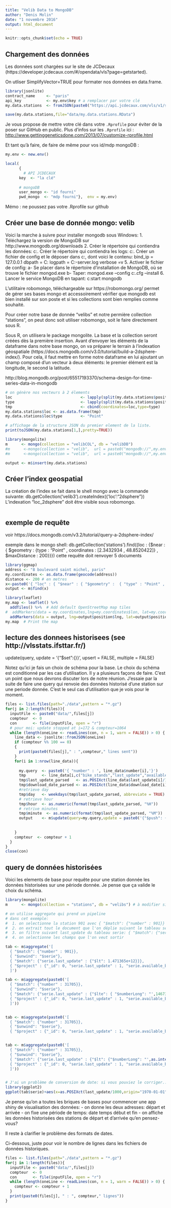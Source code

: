 ---
title: "Velib Data to MongoDB"
author: "Denis Molin"
date: "1 novembre 2016"
output: html_document
---

```{r setup, include=FALSE}
knitr::opts_chunk$set(echo = TRUE)
```

## Chargement des données

Les données sont chargées sur le site de JCDecaux (https://developer.jcdecaux.com/#/opendata/vls?page=getstarted).

On utliser SimplifyVector=TRUE pour formater nos données en data.frame.

```{r cars}
library(jsonlite)
contract_name     <- "paris"
api_key           <- my.env$key # a remplacer par votre clé
my.data.stations  <- fromJSON(paste0("https://api.jcdecaux.com/vls/v1/stations?contract=",contract_name,"&apiKey=",api_key),simplifyVector = TRUE)

save(my.data.stations,file="data/my.data.stations.RData")
```


Je vous propose de mettre votre clé dans votre `.Rprofile` pour éviter de la poser sur GitHub en public. 
Plus d'infos sur les `.Rprofile` ici : 
<http://www.gettinggeneticsdone.com/2013/07/customize-rprofile.html>

Et tant qu'à faire, de faire de même pour vos id/mdp mongoDB : 

```{r, eval = FALSE}
my.env <- new.env()

local( 
      {
	    # API JCDECAUX
      key  <- "la clé"
      
      # mongoDB
      user_mongo <- "id fourni"
      pwd_mongo  <- "mdp fourni"},  env = my.env)

```

Mémo : ne poussez pas votre .Rprofile sur github 

## Créer une base de donnée mongo: velib 

Voici la marche à suivre pour installer mongodb sous Windows:
1. Téléchargez la version de MongoDB sur http://www.mongodb.org/downloads
2. Créer le répertoire qui contiendra les données: c:\data\db
3. Créer le répertoire qui contiendra les logs: c:\data\logs
4. Créer un fichier de config et le déposer dans c:\data, dont voici le contenu:
  bind_ip = 127.0.0.1
  dbpath = C:\data\db
  logpath = C:\data\logs\mongo-server.log
  verbose =v
5. Activer le fichier de config:
	a- Se placer dans le répertoire d'installation de MongoDB, où se trouve le fichier mongod.exe
	b- Taper: 
	mongod.exe --config c:\data\mongo.cfg --install
6. Lancer le service MongoDB en tapant: c:\Windows\System32\net start mongodb

L'utilitaire robomongo, téléchargeable sur https://robomongo.org/ permet de gérer ses bases mongo et  accessoirement vérifier que mongodb est bien installé sur son poste et si les collections sont bien remplies comme souhaité. 

Pour créer notre base de donnée "velibs" et notre permière collection "stations", on peut donc soit utiliser robomongo, soit le faire directement sous R.

Sous R, on utilisera le package mongolite. La base et la collection seront créées dès la première insertion.
Avant d'envoyer les éléments de la dataframe dans notre base mongo, on va préparer le terrain à l'indexation géospatiale (https://docs.mongodb.com/v3.0/tutorial/build-a-2dsphere-index/). Pour cela, il faut mettre en forme notre dataframe en lui ajoutant un champ composé d'un vecteur à deux éléments: le premier élément est la longitude, le second la latitude.

http://blog.mongodb.org/post/65517193370/schema-design-for-time-series-data-in-mongodb

```{r pressure, echo=FALSE}

# on génère nos vecteurs à 2 élements
loc                              <- lapply(split(my.data.stations$position,1:nrow(my.data.stations)),function(x) c(x$lng,x$lat))
type                             <- lapply(split(my.data.stations$position,1:nrow(my.data.stations)),function(x) "Points")
tmp                              <- cbind(coordinates=loc,type=type)
my.data.stations$loc <- as.data.frame(tmp)
my.data.stations$loc$type        <- "Point"

# affichage de la structure JSON du premier element de la liste.
print(toJSON(my.data.stations[1,],pretty=TRUE))

library(mongolite)
m      <- mongo(collection = "velibCOL", db = "velibDB")
#m      <-mongo(collection = "velib",  url = paste0("mongodb://",my.env$user_mongo,":",my.env$pwd_mongo,"@thinkr.fr/velib"),verbose = TRUE, db = "velib")
#m      <-mongo(collection = "velib",  url = paste0("mongodb://",my.env$user_mongo,":",my.env$pwd_mongo,"@r.guyader.pro"),verbose = TRUE, db = "velib")

output <- m$insert(my.data.stations)
```


## Créer l'index geospatial

La création de l'index se fait dans le shell mongo avec la commande suivante:  db.getCollection('velib3').createIndex({'loc':"2dsphere"})
L'indexation "loc_2dsphere" doit être visible sous robomongo.

```{r}

```

## exemple de requête

voir https://docs.mongodb.com/v3.2/tutorial/query-a-2dsphere-index/

exemple dans le mongo shell:
db.getCollection('stations').find({loc : {$near : { $geometry : {type : "Point" , coordinates : [2.3432934 , 48.8520422]} , $maxDistance : 200}}})
cette requête doit renvoyer 5 documents

```{r}
library(ggmap)
address <- "8 boulevard saint michel, paris"
my.coordinates <- as.data.frame(geocode(address))
distance <- 200 # en metres
x<-paste0('{ "loc" : { "$near" : { "$geometry" :  { "type" : "Point" , "coordinates" : [ ',my.coordinates$lon, ' , ', my.coordinates$lat,'] } ,  "$maxDistance" : ',distance,'}}}')
output <- m$find(x)

library(leaflet)
my.map <- leaflet() %>%
  addTiles() %>%  # Add default OpenStreetMap map tiles
#  addMarkers(data = my.coordinates,lng=my.coordinates$lon, lat=my.coordinates$lat)
  addMarkers(data = output, lng=output$position$lng, lat=output$position$lat)
my.map  # Print the map

```

## lecture des donnees historisees (see http://vlsstats.ifsttar.fr/)

update(query, update = '{"$set":{}}', upsert = FALSE, multiple = FALSE)

Notez qu'ici je fais un choix de schéma pour la base. Le choix du schéma est conditionné par les cas d'utilisation. Il y a plusieurs façons de faire. C'est un point que nous devrons discuter lors de notre réunion. J'essaie par la suite de faire une query qui renvoie des données historisé d'une station sur une periode donnée. C'est le seul cas d'utilisation que je vois pour le moment.

```{r}
files <- list.files(path="./data",pattern = "*.gz")
for(j in 2:length(files)){
  inputFile <- paste0("data/",files[j])
  compteur  <- 0
  con       <- file(inputFile, open = "r")
  # pour moi: update stopped at i=172 & compteur=1064
  while (length(oneLine <- readLines(con, n = 1, warn = FALSE)) > 0) {
    line_data <- jsonlite::fromJSON(oneLine)
    if (compteur %% 100 == 0)
    {
      print(paste0(files[j]," : ",compteur," lines sent"))
    }
    for(i in 1:nrow(line_data)){
      
      my.query  <- paste0('{ "number" : ', line_data$number[i],'}')
      tmp       <- line_data[i,c("bike_stands","last_update","available_bike_stands","available_bikes","status","download_date")]
      tmp$last_update_parsed   <- as.POSIXct(line_data$last_update[i]/1000, origin="1970-01-01", tz="GMT")
      tmp$download_date_parsed <- as.POSIXct(line_data$download_date[i], origin="1970-01-01", tz="GMT")
      #retrieve day
      tmp$day   <- weekdays(tmp$last_update_parsed, abbreviate = TRUE)
      # retrieve hour
      tmp$hour  <- as.numeric(format(tmp$last_update_parsed, "%H"))
      # retrive minutes
      tmp$minute  <- as.numeric(format(tmp$last_update_parsed, "%M"))
      output    <- m$update(query=my.query,update = paste0('{"$push": {"serie" :{ "last_update_parsed" : "',tmp$last_update_parsed,'" ,"day" : "',tmp$day,'" ,"hour" : ',tmp$hour,' ,"minute" : ',tmp$minute,' ,"bike_stands" : ',tmp$bike_stands,', "last_update" : ',tmp$last_update,', "available_bike_stands" : ',tmp$available_bike_stands,', "available_bikes" : ',tmp$available_bikes,', "status" : "',tmp$status,'", "download_date" : ',tmp$download_date,', "download_date_parsed" : "',tmp$download_date_parsed,'"}}}'),upsert = TRUE)
      
      
    }
    compteur  <- compteur + 1
  }
}
close(con)


```

## query de données historisées

Voici les elements de base pour requête pour une station donnée les données historisées sur une période donnée. Je pense que ça valide le choix du schéma.

```{r}

library(mongolite)
m      <- mongo(collection = "stations", db = "velibs") # à modifier si on utilise la base en remote. Pour les tests j'utilise ma base locale

# on utilise aggregate qui prend un pipeline
# dans cet exemple:
#  1. on selectionne la station 901 avec { "$match": {"number" : 901}}
#  2. on extrait tout le document que l'on déplie suivant le tableau serie { "$unwind": "$serie"}
#  3. on filtre suivant last_update du tableau serie: { "$match": {"serie.last_update" : {"$lt": 1.471365e+12}}}
#  4. on selectionne les champs que l'on veut sortir 

tab <- m$aggregate('[
  { "$match": {"number" : 901}},
  { "$unwind": "$serie"},
  { "$match": {"serie.last_update" : {"$lt": 1.471365e+12}}},
  { "$project" : {"_id": 0, "serie.last_update" : 1, "serie.available_bikes":1 } }
  ]')

tab <- m$aggregate(paste0('[
  { "$match": {"number" : 31705}},
  { "$unwind": "$serie"},
  { "$match": {"serie.last_update" : {"$lte": { "$numberLong": "',1467353905000,'"}}}},
  { "$project" : {"_id": 0, "serie.last_update" : 1, "serie.available_bikes":1 , "number":1} }
  ]'))


tab <- m$aggregate(paste0('[
  { "$match": {"number" : 31705}},
  { "$unwind": "$serie"},
  { "$project" : {"_id": 0, "serie.last_update" : 1, "serie.available_bikes":1 , "number":1} }]'))


tab <- m$aggregate(paste0('[
  { "$match": {"number" : 31705}},
  { "$unwind": "$serie"},
  { "$match": {"serie.last_update" : {"$lt": {"$numberLong": "',as.integer(as.POSIXct("2016-07-02 02:09:51 GMT", origin="1970-01-01", tz="GMT"))*1000,'"}}}},
  { "$project" : {"_id": 0, "serie.last_update" : 1, "serie.available_bikes":1 , "serie.available_bike_stands":1,"number": 1} }
  ]')) 


# J'ai un problème de conversion de date: si vous pouviez le corriger...
library(ggplot2)
ggplot(tab$serie)+aes(x=as.POSIXct(last_update/1000,origin="1970-01-01", tz="GMT"),y=available_bikes)+geom_line(col="green",lwd=2,)+labs(title=paste0('station ',tab$number[1]),x="date",y="available bikes")+scale_x_datetime(date_labels = "%c")+geom_line(aes(x=as.POSIXct(tab$serie$last_update/1000,origin="1970-01-01", tz="GMT"),y=tab$serie$available_bike_stands+tab$serie$available_bikes),col="red",lwd=2)

```

Je pense qu'on a toutes les briques de bases pour commencer une app shiny de visualisation des données:
- on donne les deux adresses: départ et arrivée
- on fixe une période de temps: date temps début et fin
- on affiche les données historisées des stations de départ et d'arrivée
qu'en pensez-vous?

Il reste à clarifier le problème des formats de dates.


Ci-dessous, juste pour voir le nombre de lignes dans les fichiers de données historiques.
```{r}
files <- list.files(path="./data",pattern = "*.gz")
for(j in 1:length(files)){
  inputFile <- paste0("data/",files[j])
  compteur  <- 0
  con       <- file(inputFile, open = "r")
  while (length(oneLine <- readLines(con, n = 1, warn = FALSE)) > 0) {
    compteur <- compteur + 1
  }
  print(paste0(files[j], " : ", compteur," lignes"))
}

```

